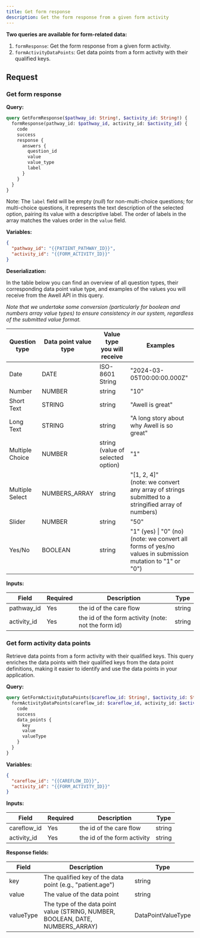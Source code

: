 ```yaml
---
title: Get form response
description: Get the form response from a given form activity
---
```


**Two queries are available for form-related data:**

1. `formResponse`: Get the form response from a given form activity.
2. `formActivityDataPoints`: Get data points from a form activity with their qualified keys.

## Request

### Get form response

**Query:**

```graphql
query GetFormResponse($pathway_id: String!, $activity_id: String!) {
  formResponse(pathway_id: $pathway_id, activity_id: $activity_id) {
    code
    success
    response {
      answers {
        question_id
        value
        value_type
        label
      }
    }
  }
}
```

Note: The `label` field will be empty (_null_) for non-multi-choice questions; for multi-choice questions, it represents the text description of the selected option, pairing its value with a descriptive label. The order of labels in the array matches the values order in the `value` field.

**Variables:**

```json
{
  "pathway_id": "{{PATIENT_PATHWAY_ID}}",
  "activity_id": "{{FORM_ACTIVITY_ID}}"
}
```

**Deserialization:**

In the table below you can find an overview of all question types, their corresponding data point value type, and examples of the values you will receive from the Awell API in this query.

_Note that we undertake some conversion (particularly for boolean and numbers array value types) to ensure consistency in our system, regardless of the submitted value format._

<div className="table-wrapper">
  <table>
    <thead>
      <tr>
        <th>Question type</th>
        <th>Data point value type</th>
        <th>Value type you will receive</th>
        <th>Examples</th>
      </tr>
    </thead>
    <tbody>
      <tr>
        <td>Date</td>
        <td>DATE</td>
        <td>ISO-8601 String</td>
        <td>"2024-03-05T00:00:00.000Z"</td>
      </tr>
      <tr>
        <td>Number</td>
        <td>NUMBER</td>
        <td>string</td>
        <td>"10"</td>
      </tr>
      <tr>
        <td>Short Text</td>
        <td>STRING</td>
        <td>string</td>
        <td>"Awell is great"</td>
      </tr>
      <tr>
        <td>Long Text</td>
        <td>STRING</td>
        <td>string</td>
        <td>"A long story about why Awell is so great"</td>
      </tr>
      <tr>
        <td>Multiple Choice</td>
        <td>NUMBER</td>
        <td>
          string
          <br /> (value of selected option)
        </td>
        <td>"1"</td>
      </tr>
      <tr>
        <td>Multiple Select</td>
        <td>NUMBERS_ARRAY</td>
        <td>string</td>
        <td>
          "[1, 2, 4]"
          <br />
          (note: we convert any array of strings submitted to a stringified
          array of numbers)
        </td>
      </tr>
      <tr>
        <td>Slider</td>
        <td>NUMBER</td>
        <td>string</td>
        <td>"50"</td>
      </tr>
      <tr>
        <td>Yes/No</td>
        <td>BOOLEAN</td>
        <td>string</td>
        <td>
          "1" (yes) | "0" (no)
          <br />
          (note: we convert all forms of yes/no values in submission mutation to
          "1" or "0")
        </td>
      </tr>
    </tbody>
  </table>
</div>

**Inputs:**

<div className="table-wrapper">
  <table>
    <thead>
      <tr>
        <th>Field</th>
        <th>Required</th>
        <th>Description</th>
        <th>Type</th>
      </tr>
    </thead>
    <tbody>
      <tr>
        <td>pathway_id</td>
        <td>Yes</td>
        <td>the id of the care flow</td>
        <td>string</td>
      </tr>
      <tr>
        <td>activity_id</td>
        <td>Yes</td>
        <td>the id of the form activity (note: not the form id)</td>
        <td>string</td>
      </tr>
    </tbody>
  </table>
</div>

### Get form activity data points

Retrieve data points from a form activity with their qualified keys. This query enriches the data points with their qualified keys from the data point definitions, making it easier to identify and use the data points in your application.

**Query:**

```graphql
query GetFormActivityDataPoints($careflow_id: String!, $activity_id: String!) {
  formActivityDataPoints(careflow_id: $careflow_id, activity_id: $activity_id) {
    code
    success
    data_points {
      key
      value
      valueType
    }
  }
}
```

**Variables:**

```json
{
  "careflow_id": "{{CAREFLOW_ID}}",
  "activity_id": "{{FORM_ACTIVITY_ID}}"
}
```

**Inputs:**

<div className="table-wrapper">
  <table>
    <thead>
      <tr>
        <th>Field</th>
        <th>Required</th>
        <th>Description</th>
        <th>Type</th>
      </tr>
    </thead>
    <tbody>
      <tr>
        <td>careflow_id</td>
        <td>Yes</td>
        <td>the id of the care flow</td>
        <td>string</td>
      </tr>
      <tr>
        <td>activity_id</td>
        <td>Yes</td>
        <td>the id of the form activity</td>
        <td>string</td>
      </tr>
    </tbody>
  </table>
</div>

**Response fields:**

<div className="table-wrapper">
  <table>
    <thead>
      <tr>
        <th>Field</th>
        <th>Description</th>
        <th>Type</th>
      </tr>
    </thead>
    <tbody>
      <tr>
        <td>key</td>
        <td>The qualified key of the data point (e.g., "patient.age")</td>
        <td>string</td>
      </tr>
      <tr>
        <td>value</td>
        <td>The value of the data point</td>
        <td>string</td>
      </tr>
      <tr>
        <td>valueType</td>
        <td>The type of the data point value (STRING, NUMBER, BOOLEAN, DATE, NUMBERS_ARRAY)</td>
        <td>DataPointValueType</td>
      </tr>
    </tbody>
  </table>
</div>
